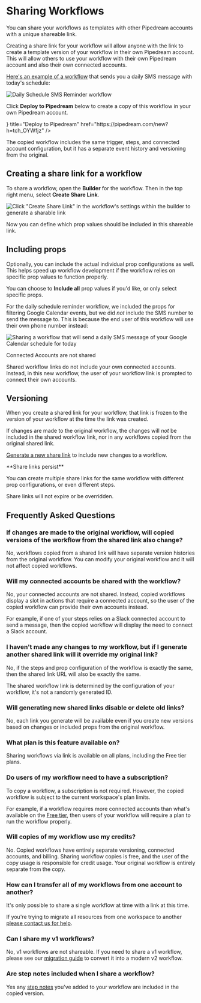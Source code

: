 
# Sharing Workflows

You can share your workflows as templates with other Pipedream accounts with a unique shareable link.

Creating a share link for your workflow will allow anyone with the link to create a template version of your workflow in their own Pipedream account. This will allow others to use your workflow with their own Pipedream account and also their own connected accounts.

[Here's an example of a workflow](https://pipedream.com/new?h=tch_OYWfjz) that sends you a daily SMS message with today's schedule:

![Daily Schedule SMS Reminder workflow](https://res.cloudinary.com/pipedreamin/image/upload/v1685116771/docs/docs/share%20workflows/New_Project_6_n63kju.png)

Click **Deploy to Pipedream** below to create a copy of this workflow in your own Pipedream account.

<Cards>
  <Card icon={<RocketShip />} title="Deploy to Pipedream" href="https://pipedream.com/new?h=tch_OYWfjz" />
</Cards>

The copied workflow includes the same trigger, steps, and connected account configuration, but it has a separate event history and versioning from the original.

## Creating a share link for a workflow

To share a workflow, open the **Builder** for the workflow. Then in the top right menu, select **Create Share Link**.

![Click "Create Share Link" in the workflow's settings within the builder to generate a sharable link](pages/workflows/images/sharing/sharing-workflow-button.png)

Now you can define which prop values should be included in this shareable link.

## Including props

Optionally, you can include the actual individual prop configurations as well. This helps speed up workflow development if the workflow relies on specific prop values to function properly.

You can choose to **Include all** prop values if you'd like, or only select specific props.

For the daily schedule reminder workflow, we included the props for filtering Google Calendar events, but we did _not_ include the SMS number to send the message to. This is because the end user of this workflow will use their own phone number instead:

![Sharing a workflow that will send a daily SMS message of your Google Calendar schedule for today](https://res.cloudinary.com/pipedreamin/image/upload/v1685113542/docs/docs/share%20workflows/CleanShot_2023-05-26_at_11.05.16_hebqpl.png)

<Callout type="info" emoji="ℹ️">
Connected Accounts are not shared

Shared workflow links do not include your own connected accounts. Instead, in this new workflow, the user of your workflow link is prompted to connect their own accounts.
</Callout>

## Versioning

When you create a shared link for your workflow, that link is frozen to the version of your workflow at the time the link was created.

If changes are made to the original workflow, the changes will _not_ be included in the shared workflow link, nor in any workflows copied from the original shared link.

[Generate a new share link](#creating-a-share-link-for-a-workflow) to include new changes to a workflow.

<Callout type="info" emoji="ℹ️">
**Share links persist**

You can create multiple share links for the same workflow with different prop configurations, or even different steps.

Share links will not expire or be overridden.
</Callout>

## Frequently Asked Questions

### If changes are made to the original workflow, will copied versions of the workflow from the shared link also change?

No, workflows copied from a shared link will have separate version histories from the original workflow. You can modify your original workflow and it will not affect copied workflows.

### Will my connected accounts be shared with the workflow?

No, your connected accounts are not shared. Instead, copied workflows display a slot in actions that require a connected account, so the user of the copied workflow can provide their own accounts instead.

For example, if one of your steps relies on a Slack connected account to send a message, then the copied workflow will display the need to connect a Slack account.

### I haven't made any changes to my workflow, but if I generate another shared link will it override my original link?

No, if the steps and prop configuration of the workflow is exactly the same, then the shared link URL will also be exactly the same.

The shared workflow link is determined by the configuration of your workflow, it's not a randomly generated ID.

### Will generating new shared links disable or delete old links?

No, each link you generate will be available even if you create new versions based on changes or included props from the original workflow.

### What plan is this feature available on?

Sharing workflows via link is available on all plans, including the Free tier plans.

### Do users of my workflow need to have a subscription?

To copy a workflow, a subscription is not required. However, the copied workflow is subject to the current workspace's plan limits.

For example, if a workflow requires more connected accounts than what's available on the [Free tier](/pricing/#free-tier), then users of your workflow will require a plan to run the workflow properly.

### Will copies of my workflow use my credits?

No. Copied workflows have entirely separate versioning, connected accounts, and billing. Sharing workflow copies is free, and the user of the copy usage is responsible for credit usage. Your original workflow is entirely separate from the copy.

### How can I transfer all of my workflows from one account to another?

It's only possible to share a single workflow at time with a link at this time.

If you're trying to migrate all resources from one workspace to another [please contact us for help](mailto:support@pipedream.com).

### Can I share my v1 workflows?

No, v1 workflows are not shareable. If you need to share a v1 workflow, please see our [migration guide](/migrate-from-v1/) to convert it into a modern v2 workflow.

### Are step notes included when I share a workflow?

Yes any [step notes](/workflows/steps/#step-notes) you've added to your workflow are included in the copied version.
